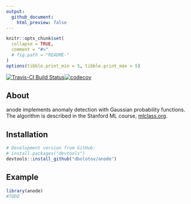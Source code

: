 ```yaml
---
output:
  github_document:
    html_preview: false
---
```


<!-- README.md is generated from README.Rmd. Please edit that file -->


```r
knitr::opts_chunk$set(
  collapse = TRUE,
  comment = "#>"
  # fig.path = "README-"
)
options(tibble.print_min = 5, tibble.print_max = 5)
```

[![Travis-CI Build Status](https://travis-ci.org/dbolotov/anode.svg?branch=master)](https://travis-ci.org/dbolotov/anode)[![codecov](https://codecov.io/github/codecov/example-r/branch/master/graphs/badge.svg)](https://codecov.io/github/codecov/example-r)

## About

anode implements anomaly detection with Gaussian probability functions. The algorithm is described in the Stanford ML course, [mlclass.org](mlclass.org).


## Installation

```r
# Development version from GitHub:
# install.packages("devtools")
devtools::install_github("dbolotov/anode")
```


## Example

```r
library(anode)
#TODO
```
